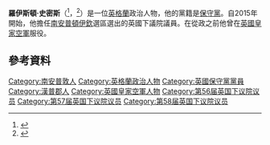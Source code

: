 '''羅伊斯頓·史密斯'''（{{lang-en|Royston Smith}}<ref>{{London Gazette |issue=61230 |date=18 May 2015 |startpage=9122}}</ref>，{{bd|1964年|5月13日}}<ref name=Echo>{{cite web |url=http://m.dailyecho.co.uk/news/5729452.Royston_Smith__Conservative__Southampton_Itchen/ |title=Royston Smith, Conservative, Southampton Itchen |publisher=Daily Echo |location=Southampton |date= |accessdate=8 May 2015 |archive-date=2016-03-05 |archive-url=https://web.archive.org/web/20160305052115/http://m.dailyecho.co.uk/news/5729452.Royston_Smith__Conservative__Southampton_Itchen/ |dead-url=no }}</ref>）是一位[[英格蘭|英格蘭]]政治人物，他的黨籍是[[保守黨_(英國)|保守黨]]。自2015年開始，他擔任[[南安普頓伊欽_(英國國會選區)|南安普頓伊欽]]選區選出的英國下議院議員。在從政之前他曾在[[英國皇家空軍|英國皇家空軍]]服役。

==參考資料==
{{Reflist}}

{{DEFAULTSORT:Smith, Royston}}
[[Category:南安普敦人|Category:南安普敦人]]
[[Category:英格蘭政治人物|Category:英格蘭政治人物]]
[[Category:英國保守黨黨員|Category:英國保守黨黨員]]
[[Category:漢普郡人|Category:漢普郡人]]
[[Category:英國皇家空軍人物|Category:英國皇家空軍人物]]
[[Category:第56届英国下议院议员|Category:第56届英国下议院议员]]
[[Category:第57届英国下议院议员|Category:第57届英国下议院议员]]
[[Category:第58届英国下议院议员|Category:第58届英国下议院议员]]